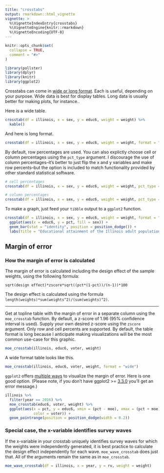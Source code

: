 ```yaml
---
title: "crosstabs"
output: rmarkdown::html_vignette
vignette: >
  %\VignetteIndexEntry{crosstabs}
  %\VignetteEngine{knitr::rmarkdown}
  %\VignetteEncoding{UTF-8}
---
```


```r
knitr::opts_chunk$set(
  collapse = TRUE,
  comment = "#>"
)
```

```r
library(pollster)
library(dplyr)
library(knitr)
library(ggplot2)
```

Crosstabs can come in [wide or long format](https://en.wikipedia.org/wiki/Wide_and_narrow_data). Each is useful, depending on your purpose. Wide data is best for display tables. Long data is usually better for making plots, for instance..

Here is a wide table.

```r
crosstab(df = illinois, x = sex, y = educ6, weight = weight) %>%
  kable()
```

And here is long format.

```r
crosstab(df = illinois, x = sex, y = educ6, weight = weight, format = "long")
```

By default, row percentages are used. You can also explictly choose cell or column percentages using the `pct_type` argument. I discourage the use of column percentages--it's better to just flip the x and y variables and make row percents--but the option is included to match functionality provided by other standard statistical software.

```r
# cell percentages
crosstab(df = illinois, x = sex, y = educ6, weight = weight, pct_type = "cell")

# column percentages
crosstab(df = illinois, x = sex, y = educ6, weight = weight, pct_type = "column")
```

To make a graph, just feed your `tibble` output to a `ggplot2` function.

```r
crosstab(df = illinois, x = sex, y = educ6, weight = weight, format = "long") %>%
  ggplot(aes(x = educ6, y = pct, fill = sex)) +
  geom_bar(stat = "identity", position = position_dodge()) +
  labs(title = "Educational attainment of the Illinois adult population by gender")
```

## Margin of error

### How the margin of error is calculated

The margin of error is calculated including the design effect of the sample weights, using the following formula:

`sqrt(design effect)*zscore*sqrt((pct*(1-pct))/(n-1))*100`

The design effect is calculated using the formula `length(weights)*sum(weights^2)/(sum(weights)^2)`.

------

Get at topline table with the margin of error in a separate column using the `moe_crosstab` function. By default, a z-score of 1.96 (95% confidence interval is used). Supply your own desired z-score using the `zscore` argument. Only row and cell percents are supported. By default, the table format is long because I anticipate making visualizations will be the most common use-case for this graphic.

```r
moe_crosstab(illinois, educ6, voter, weight)
```

A wide format table looks like this.

```r
moe_crosstab(illinois, educ6, voter, weight, format = "wide")
```

`ggplot2` offers [multiple ways](http://www.sthda.com/english/wiki/ggplot2-error-bars-quick-start-guide-r-software-and-data-visualization) to visualize the margin of error. Here is one good option. (Please note, if you don't have ggplot2 >= [3.3.0](https://www.tidyverse.org/blog/2020/03/ggplot2-3-3-0/) you'll get an error message.)

```r
illinois %>%
  filter(year == 2016) %>%
  moe_crosstab(educ6, voter, weight) %>%
  ggplot(aes(x = pct, y = educ6, xmin = (pct - moe), xmax = (pct + moe),
             color = voter)) +
  geom_pointrange(position = position_dodge(width = 0.2))
```

### Special case, the x-variable identifies survey waves

If the x-variable in your crosstab uniquely identifies survey waves for which the weights were independently generated, it is best practice to calculate the design effect independently for each wave. `moe_wave_crosstab` does just that. All of the arguments remain the same as in `moe_crosstab`.

```r
moe_wave_crosstab(df = illinois, x = year, y = rv, weight = weight)
```
